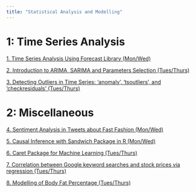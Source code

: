 ```yaml
---
title: "Statistical Analysis and Modelling"
---
```

#   1: Time Series Analysis
[1. Time Series Analysis Using Forecast Library (Mon/Wed)](https://youtu.be/iCt8uBjFEjo)

[2. Introduction to ARIMA, SARIMA and Parameters Selection (Tues/Thurs)](https://youtu.be/qxEn68VXSNo)

[3. Detecting Outliers in Time Series: 'anomaly', 'tsoutliers', and 'checkresiduals' (Tues/Thurs)](https://youtu.be/ZYdfLpoBVjU)


#   2: Miscellaneous
[4. Sentiment Analysis in Tweets about Fast Fashion (Mon/Wed)](https://youtu.be/xk7L7xJhOyQ)

[5. Causal Inference with Sandwich Package in R (Mon/Wed)](https://youtu.be/r7xCvHttgi0)

[6. Caret Package for Machine Learning (Tues/Thurs)](https://www.youtube.com/watch?v=WDSP9KGcFAA)

[7. Correlation between Google keyword searches and stock prices via regression (Tues/Thurs)](https://youtu.be/J8RPf7fpeio)

[8. Modelling of Body Fat Percentage (Tues/Thurs)](https://youtu.be/UxGtp_KIkL0)


